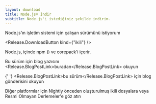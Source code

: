 ```yaml
---
layout: download
title: Node.js® İndir
subtitle: Node.js'i istediğiniz şekilde indirin.
---
```


<section>
  Node.js'ın <Release.OperatingSystemDropdown /> işletim sistemi için <Release.BitnessDropdown /> çalışan <Release.VersionDropdown /> sürümünü istiyorum

  <Release.DownloadButton kind={"ikili"} />
</section>

<section>
  Node.js, içinde <LinkWithArrow href="https://npmjs.com">npm</LinkWithArrow> (<Release.NpmVersion />) ve corepack'i içerir.

Bu sürüm için blog yazısını <Release.BlogPostLink>buradan</Release.BlogPostLink> okuyun

{' '}
<Release.BlogPostLink>bu sürüm</Release.BlogPostLink> için blog gönderisini
okuyun

Diğer platformlar için <LinkWithArrow href="https://nodejs.org/download/nightly/">Nightly</LinkWithArrow> önceden oluşturulmuş ikili dosyalara veya <LinkWithArrow href="https://unofficial-builds.nodejs.org/download/">Resmi Olmayan Derlemeler</LinkWithArrow>'e göz atın

</section>
